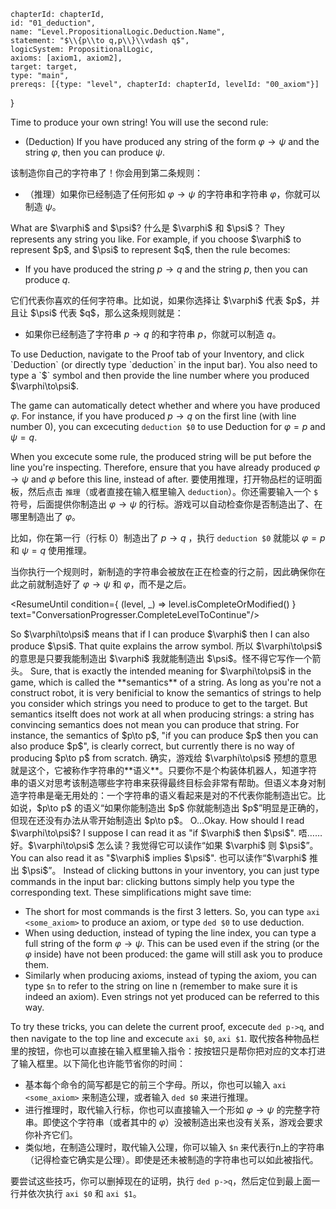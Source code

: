 

	chapterId: chapterId,
	id: "01_deduction",
	name: "Level.PropositionalLogic.Deduction.Name",
	statement: "$\\{p\\to q,p\\}\\vdash q$",
	logicSystem: PropositionalLogic,
	axioms: [axiom1, axiom2],
	target: target,
	type: "main",
	prereqs: [{type: "level", chapterId: chapterId, levelId: "00_axiom"}]
}


<ConversationProgresser>

<Speak speaker="sapphire">
<LocalizedMarkdown locale="en">
Time to produce your own string! You will use the second rule: 

- (Deduction) If you have produced any string of the form $\varphi\to\psi$ and the string $\varphi$, then you can produce $\psi$. 
</LocalizedMarkdown>
<LocalizedMarkdown locale="zh">
该制造你自己的字符串了！你会用到第二条规则：

- （推理）如果你已经制造了任何形如 $\varphi\to\psi$ 的字符串和字符串 $\varphi$，你就可以制造 $\psi$。
</LocalizedMarkdown>
</Speak>

<Speak speaker="star">
<LocalizedMarkdown locale="en">
What are $\varphi$ and $\psi$? 
</LocalizedMarkdown>
<LocalizedMarkdown locale="zh">
什么是 $\varphi$ 和 $\psi$？
</LocalizedMarkdown>
</Speak>

<Speak speaker="sapphire">
<LocalizedMarkdown locale="en">
They represents any string you like. For example, if you choose $\varphi$ to represent $p$, and $\psi$ to represent $q$, then the rule becomes: 

- If you have produced the string $p\to q$ and the string $p$, then you can produce $q$. 
</LocalizedMarkdown>
<LocalizedMarkdown locale="zh">
它们代表你喜欢的任何字符串。比如说，如果你选择让 $\varphi$ 代表 $p$，并且让 $\psi$ 代表 $q$，那么这条规则就是：

- 如果你已经制造了字符串 $p\to q$ 的和字符串 $p$，你就可以制造 $q$。
</LocalizedMarkdown>
</Speak>

<Speak speaker="author">
<LocalizedMarkdown locale="en">
To use Deduction, navigate to the Proof tab of your Inventory, and click `Deduction` (or directly type `deduction` in the input bar). You also need to type a `$` symbol and then provide the line number where you produced $\varphi\to\psi$. 

The game can automatically detect whether and where you have produced $\varphi$. For instance, if you have produced $p\to q$ on the first line (with line number 0), you can excecuting `deduction $0` to use Deduction for $\varphi=p$ and $\psi=q$. 

When you excecute some rule, the produced string will be put before the line you're inspecting. Therefore, ensure that you have already produced  $\varphi\to\psi$ and $\varphi$ before this line, instead of after. 
</LocalizedMarkdown>
<LocalizedMarkdown locale="zh">
要使用推理，打开物品栏的证明面板，然后点击 `推理`（或者直接在输入框里输入 `deduction`）。你还需要输入一个 `$` 符号，后面提供你制造出 $\varphi\to\psi$ 的行标。游戏可以自动检查你是否制造出了、在哪里制造出了 $\varphi$。

比如，你在第一行（行标 0）制造出了 $p\to q$ ，执行 `deduction $0` 就能以 $\varphi=p$ 和 $\psi=q$ 使用推理。

当你执行一个规则时，新制造的字符串会被放在正在检查的行之前，因此确保你在此之前就制造好了 $\varphi\to\psi$ 和 $\varphi$，而不是之后。
</LocalizedMarkdown>
</Speak>

<ResumeUntil condition={ (level, _) => level.isCompleteOrModified() } text="ConversationProgresser.CompleteLevelToContinue"/>

<Speak speaker="star">
<LocalizedMarkdown locale="en">
So $\varphi\to\psi$ means that if I can produce $\varphi$ then I can also produce $\psi$. That quite explains the arrow symbol. 
</LocalizedMarkdown>
<LocalizedMarkdown locale="zh">
所以 $\varphi\to\psi$ 的意思是只要我能制造出 $\varphi$ 我就能制造出 $\psi$。怪不得它写作一个箭头。
</LocalizedMarkdown>
</Speak>

<Speak speaker="sapphire">
<LocalizedMarkdown locale="en">
Sure, that is exactly the intended meaning for $\varphi\to\psi$ in the game, which is called the **semantics** of a string. As long as you're not a construct robot, it is very benificial to know the semantics of strings to help you consider which strings you need to produce to get to the target. But semantics itselft does not work at all when producing strings: a string has convincing semantics does not mean you can produce that string. For instance, the semantics of $p\to p$, "if you can produce $p$ then you can also produce $p$", is clearly correct, but currently there is no way of producing $p\to p$ from scratch. 
</LocalizedMarkdown>
<LocalizedMarkdown locale="zh">
确实，游戏给 $\varphi\to\psi$ 预想的意思就是这个，它被称作字符串的**语义**。只要你不是个构装体机器人，知道字符串的语义对思考该制造哪些字符串来获得最终目标会非常有帮助。但语义本身对制造字符串是毫无用处的：一个字符串的语义看起来是对的不代表你能制造出它。比如说，$p\to p$ 的语义“如果你能制造出 $p$ 你就能制造出 $p$”明显是正确的，但现在还没有办法从零开始制造出 $p\to p$。
</LocalizedMarkdown>
</Speak>

<Speak speaker="star">
<LocalizedMarkdown locale="en">
O...Okay. How should I read $\varphi\to\psi$? I suppose I can read it as "if $\varphi$ then $\psi$". 
</LocalizedMarkdown>
<LocalizedMarkdown locale="zh">
唔……好。$\varphi\to\psi$ 怎么读？我觉得它可以读作“如果 $\varphi$ 则 $\psi$”。
</LocalizedMarkdown>
</Speak>

<Speak speaker="sapphire">
<LocalizedMarkdown locale="en">
You can also read it as "$\varphi$ implies $\psi$". 
</LocalizedMarkdown>
<LocalizedMarkdown locale="zh">
也可以读作“$\varphi$ 推出 $\psi$”。
</LocalizedMarkdown>
</Speak>


<Speak speaker="author">
<LocalizedMarkdown locale="en">
Instead of clicking buttons in your inventory, you can just type commands in the input bar: clicking buttons simply help you type the corresponding text. These simplifications might save time: 

- The short for most commands is the first 3 letters. So, you can type `axi <some_axiom>` to produce an axiom, or type `ded $0` to use deduction. 
- When using deduction, instead of typing the line index, you can type a full string of the form $\varphi\to\psi$. This can be used even if the string (or the $\varphi$ inside) have not been produced: the game will still ask you to produce them. 
- Similarly when producing axioms, instead of typing the axiom, you can type `$n` to refer to the string on line n (remember to make sure it is indeed an axiom). Even strings not yet produced can be referred to this way. 

To try these tricks, you can delete the current proof, excecute `ded p->q`, and then navigate to the top line and excecute `axi $0`, `axi $1`. 
</LocalizedMarkdown>
<LocalizedMarkdown locale="zh">
取代按各种物品栏里的按钮，你也可以直接在输入框里输入指令：按按钮只是帮你把对应的文本打进了输入框里。以下简化也许能节省你的时间：

- 基本每个命令的简写都是它的前三个字母。所以，你也可以输入 `axi <some_axiom>` 来制造公理，或者输入 `ded $0` 来进行推理。
- 进行推理时，取代输入行标，你也可以直接输入一个形如 $\varphi\to\psi$ 的完整字符串。即使这个字符串（或者其中的 $\varphi$）没被制造出来也没有关系，游戏会要求你补齐它们。
- 类似地，在制造公理时，取代输入公理，你可以输入 `$n` 来代表行n上的字符串（记得检查它确实是公理）。即使是还未被制造的字符串也可以如此被指代。

要尝试这些技巧，你可以删掉现在的证明，执行 `ded p->q`，然后定位到最上面一行并依次执行 `axi $0` 和 `axi $1`。
</LocalizedMarkdown>
</Speak>

</ConversationProgresser>

